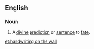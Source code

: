 ==English==
{{wikipedia|The writing on the wall}}

===Noun===
{{en-noun|sg=[[handwriting]] [[on]] [[the]] [[wall]]|-}}

# {{idiomatic}} {{form of|alternative form|writing on the wall}} A [[divine]] [[prediction]] or [[sentence]] to [[fate]].

[[et:handwriting on the wall]]